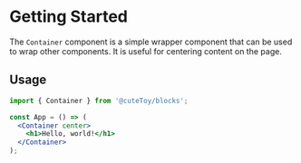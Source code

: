 
<Meta title="Container" of={ContainerStories} />

# Getting Started

The `Container` component is a simple wrapper component that can be used to wrap other components. It is useful for centering content on the page.

## Usage

```jsx
import { Container } from '@cuteToy/blocks';

const App = () => (
  <Container center>
    <h1>Hello, world!</h1>
  </Container>
);
```


<Controls />
